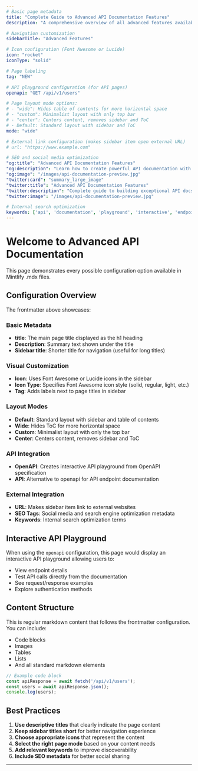 ```yaml
---
# Basic page metadata
title: "Complete Guide to Advanced API Documentation Features"
description: "A comprehensive overview of all advanced features available for creating exceptional API documentation, including interactive playgrounds, custom layouts, and SEO optimization."

# Navigation customization
sidebarTitle: "Advanced Features"

# Icon configuration (Font Awesome or Lucide)
icon: "rocket"
iconType: "solid"

# Page labeling
tag: "NEW"

# API playground configuration (for API pages)
openapi: "GET /api/v1/users"

# Page layout mode options:
# - "wide": Hides table of contents for more horizontal space
# - "custom": Minimalist layout with only top bar
# - "center": Centers content, removes sidebar and ToC
# - Default: Standard layout with sidebar and ToC
mode: "wide"

# External link configuration (makes sidebar item open external URL)
# url: "https://www.example.com"

# SEO and social media optimization
"og:title": "Advanced API Documentation Features"
"og:description": "Learn how to create powerful API documentation with interactive features"
"og:image": "/images/api-documentation-preview.jpg"
"twitter:card": "summary_large_image"
"twitter:title": "Advanced API Documentation Features"
"twitter:description": "Complete guide to building exceptional API docs"
"twitter:image": "/images/api-documentation-preview.jpg"

# Internal search optimization
keywords: ['api', 'documentation', 'playground', 'interactive', 'endpoints', 'swagger', 'openapi', 'guides', 'tutorials']
---
```


# Welcome to Advanced API Documentation

This page demonstrates every possible configuration option available in Mintlify .mdx files.

## Configuration Overview

The frontmatter above showcases:

### Basic Metadata
- **title**: The main page title displayed as the h1 heading
- **Description**: Summary text shown under the title
- **Sidebar title**: Shorter title for navigation (useful for long titles)

### Visual Customization
- **Icon**: Uses Font Awesome or Lucide icons in the sidebar
- **Icon Type**: Specifies Font Awesome icon style (solid, regular, light, etc.)
- **Tag**: Adds labels next to page titles in sidebar

### Layout Modes
- **Default**: Standard layout with sidebar and table of contents
- **Wide**: Hides ToC for more horizontal space
- **Custom**: Minimalist layout with only the top bar
- **Center**: Centers content, removes sidebar and ToC

### API Integration
- **OpenAPI**: Creates interactive API playground from OpenAPI specification
- **API**: Alternative to openapi for API endpoint documentation

### External Integration
- **URL**: Makes sidebar item link to external websites
- **SEO Tags**: Social media and search engine optimization metadata
- **Keywords**: Internal search optimization terms

## Interactive API Playground

When using the `openapi` configuration, this page would display an interactive API playground allowing users to:

- View endpoint details
- Test API calls directly from the documentation
- See request/response examples
- Explore authentication methods

## Content Structure

This is regular markdown content that follows the frontmatter configuration. You can include:

- Code blocks
- Images
- Tables
- Lists
- And all standard markdown elements

```javascript
// Example code block
const apiResponse = await fetch('/api/v1/users');
const users = await apiResponse.json();
console.log(users);
```

## Best Practices

1. **Use descriptive titles** that clearly indicate the page content
2. **Keep sidebar titles short** for better navigation experience
3. **Choose appropriate icons** that represent the content
4. **Select the right page mode** based on your content needs
5. **Add relevant keywords** to improve discoverability
6. **Include SEO metadata** for better social sharing

---